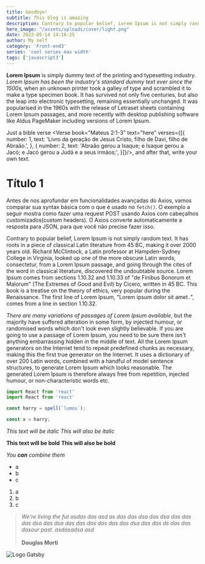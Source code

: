 ```yaml
---
title: Goodbye!
subtitle: This blog is amazing
description: Contrary to popular belief, Lorem Ipsum is not simply random text. It has roots in a piece of classical Latin literature from 45 BC, making it over 2000 years old.
hero_image: "/assets/uploads/cover/light.png"
date: 2022-05-14 14:16:25
author: My self
category: 'Front-end3'
series: 'cool series max width'
tags: ['javascript3']
---
```



**Lorem Ipsum** is simply dummy text of the printing and typesetting industry. *Lorem Ipsum has been the industry's standard dummy text ever since the 1500s*, when an unknown printer took a galley of type and scrambled it to make a type specimen book. It has survived not only five centuries, but also the leap into electronic typesetting, remaining essentially unchanged. It was popularised in the 1960s with the release of Letraset sheets containing Lorem Ipsum passages, and more recently with desktop publishing software like Aldus PageMaker including versions of Lorem Ipsum.

Just a bible verse <Verse book="Mateus 2:1-3" text="here" verses={[{
    number: 1,
    text: 'Livro da geração de Jesus Cristo, filho de Davi, filho de Abraão.',
  },
  {
    number: 2,
    text: 'Abraão gerou a Isaque; e Isaque gerou a Jacó; e Jacó gerou a Judá e a seus irmãos;',
  }]}/>, and after that, write your own text.

<Alert
  type="success"
  message="Note: If the Tooltip is wrapping a functional component, ensure that the functional component accepts a ref using forwardRef."
/>

<Alert
  type="error"
  message="Note: If the Tooltip is wrapping a functional component, ensure that the functional component accepts a ref using forwardRef."
/>

<Alert
  type="warning"
  message="Note: If the Tooltip is wrapping a functional component, ensure that the functional component accepts a ref using forwardRef."
/>

<Alert
  type="info"
  message="Note: If the Tooltip is wrapping a functional component, ensure that the functional component accepts a ref using forwardRef."
/>

# Título 1

Antes de nos aprofundar em funcionalidades avançadas do Axios, vamos comparar sua syntax básica com o que é usado no `fetch()`. O exemplo a seguir mostra como fazer uma request POST usando Axios com cabeçalhos customizados(custom headers). O Axios converte automaticamente a resposta para JSON, para que você não precise fazer isso.

<p>
  Contrary to popular belief, Lorem Ipsum is not simply random text. It has roots in a piece of classical Latin literature from 45 BC, making it over 2000 years old. Richard McClintock, a Latin professor at Hampden-Sydney College in Virginia, looked up one of the more obscure Latin words, consectetur, from a Lorem Ipsum passage, and going through the cites of the word in classical literature, discovered the undoubtable source. Lorem Ipsum comes from sections 1.10.32 and 1.10.33 of "de Finibus Bonorum et Malorum" (The Extremes of Good and Evil) by Cicero, written in 45 BC. This book is a treatise on the theory of ethics, very popular during the Renaissance. The first line of Lorem Ipsum, "Lorem ipsum dolor sit amet..", comes from a line in section 1.10.32.
</p>

<p><i>There are many variations of passages of Lorem Ipsum available</i>, but the majority have suffered alteration in some form, by injected humour, or randomised words which don't look even slightly believable. If you are going to use a passage of Lorem Ipsum, you need to be sure there isn't anything embarrassing hidden in the middle of text. All the Lorem Ipsum generators on the Internet tend to repeat predefined chunks as necessary, making this the first true generator on the Internet. It uses a dictionary of over 200 Latin words, combined with a handful of model sentence structures, to generate Lorem Ipsum which looks reasonable. The generated Lorem Ipsum is therefore always free from repetition, injected humour, or non-characteristic words etc.</p>

```jsx
import React from 'react'
import React from 'react'
```

```javascript
const harry = spell(`lumos`);

const x = harry;
```

*This text will be italic*
_This will also be italic_

**This text will be bold**
__This will also be bold__

_You **can** combine them_

- a
- b
- c

1. a
1. b
1. c

> *We're living the fut asdas das asd as das das dsa das dsa das das das dsa das dsa das das das das das das dsa das das ds das das dasour past. asdasadsa asd*<br/><br/>**Douglas Morti**

![Logo Gatsby](/assets/uploads/posts/button.png)
